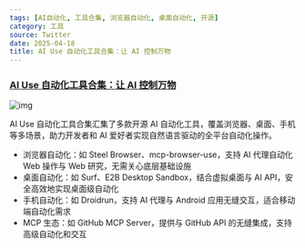 ```yaml
---
tags: [AI自动化, 工具合集, 浏览器自动化, 桌面自动化, 开源]
category: 工具
source: Twitter
date: 2025-04-18
title: AI Use 自动化工具合集：让 AI 控制万物
---
```


### [AI Use 自动化工具合集：让 AI 控制万物](https://twitter-thread.com/t/1911955081630818574)

![img](https://img.mengpeng.tech/i/2025/04/18/6801eabfcc475.webp)

AI Use 自动化工具合集汇集了多款开源 AI 自动化工具，覆盖浏览器、桌面、手机等多场景，助力开发者和 AI 爱好者实现自然语言驱动的全平台自动化操作。

- 浏览器自动化：如 Steel Browser、mcp-browser-use，支持 AI 代理自动化 Web 操作与 Web 研究，无需关心底层基础设施
- 桌面自动化：如 Surf、E2B Desktop Sandbox，结合虚拟桌面与 AI API，安全高效地实现桌面级自动化
- 手机自动化：如 Droidrun，支持 AI 代理与 Android 应用无缝交互，适合移动端自动化需求
- MCP 生态：如 GitHub MCP Server，提供与 GitHub API 的无缝集成，支持高级自动化和交互